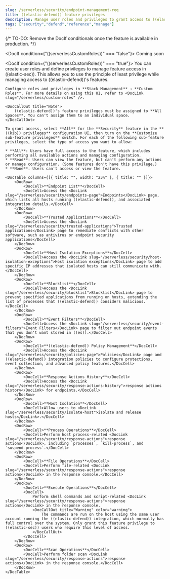 ```yaml
---
slug: /serverless/security/endpoint-management-req
title: ((elastic-defend)) feature privileges
description: Manage user roles and privileges to grant access to ((elastic-defend)) features.
tags: ["security","defend","reference","manage"]
---
```


<DocBadge template="technical preview" />

{/* TO-DO: Remove the DocIf conditionals once the feature is available in production. */}

<DocIf condition={"((serverlessCustomRoles))" === "false"}>
    <DocBadgeComingSoon>Coming soon</DocBadgeComingSoon>
</DocIf>

<DocIf condition={"((serverlessCustomRoles))" === "true"}> 
    You can create user roles and define privileges to manage feature access in ((elastic-sec)). This allows you to use the principle of least privilege while managing access to ((elastic-defend))'s features.

    Configure roles and privileges in **Stack Management** → **Custom Roles**. For more details on using this UI, refer to <DocLink slug="/serverless/custom-roles" />.

    <DocCallOut title="Note">
        ((elastic-defend))'s feature privileges must be assigned to **All Spaces**. You can't assign them to an individual space. 
    </DocCallOut>

    To grant access, select **All** for the **Security** feature in the **((kib)) privileges** configuration UI, then turn on the **Customize sub-feature privileges** switch. For each of the following sub-feature privileges, select the type of access you want to allow:

    * **All**: Users have full access to the feature, which includes performing all available actions and managing configuration.
    * **Read**: Users can view the feature, but can't perform any actions or manage configuration. (Some features don't have this privilege.)
    * **None**: Users can't access or view the feature.

    <DocTable columns={[{ title: "", width: "25%" }, { title: "" }]}>
        <DocRow>
            <DocCell>**Endpoint List**</DocCell>
            <DocCell>Access the <DocLink slug="/serverless/security/endpoints-page">Endpoints</DocLink> page, which lists all hosts running ((elastic-defend)), and associated integration details.</DocCell>
        </DocRow>
        <DocRow>
            <DocCell>**Trusted Applications**</DocCell>
            <DocCell>Access the <DocLink slug="/serverless/security/trusted-applications">Trusted applications</DocLink> page to remediate conflicts with other software, such as antivirus or endpoint security applications</DocCell>
        </DocRow>
        <DocRow>
            <DocCell>**Host Isolation Exceptions**</DocCell>
            <DocCell>Access the <DocLink slug="/serverless/security/host-isolation-exceptions">Host isolation exceptions</DocLink> page to add specific IP addresses that isolated hosts can still communicate with.</DocCell>
        </DocRow>
        <DocRow>
            <DocCell>**Blocklist**</DocCell>
            <DocCell>Access the <DocLink slug="/serverless/security/blocklist">Blocklist</DocLink> page to prevent specified applications from running on hosts, extending the list of processes that ((elastic-defend)) considers malicious.</DocCell>
        </DocRow>
        <DocRow>
            <DocCell>**Event Filters**</DocCell>
            <DocCell>Access the <DocLink slug="/serverless/security/event-filters">Event Filters</DocLink> page to filter out endpoint events that you don't want stored in ((es)).</DocCell>
        </DocRow>
        <DocRow>
            <DocCell>**((elastic-defend)) Policy Management**</DocCell>
            <DocCell>Access the <DocLink slug="/serverless/security/policies-page">Policies</DocLink> page and ((elastic-defend)) integration policies to configure protections, event collection, and advanced policy features.</DocCell>
        </DocRow>
        <DocRow>
            <DocCell>**Response Actions History**</DocCell>
            <DocCell>Access the <DocLink slug="/serverless/security/response-actions-history">response actions history</DocLink> for endpoints.</DocCell>
        </DocRow>
        <DocRow>
            <DocCell>**Host Isolation**</DocCell>
            <DocCell>Allow users to <DocLink slug="/serverless/security/isolate-host">isolate and release hosts</DocLink>.</DocCell>
        </DocRow>
        <DocRow>
            <DocCell>**Process Operations**</DocCell>
            <DocCell>Perform host process-related <DocLink slug="/serverless/security/response-actions">response actions</DocLink>, including `processes`, `kill-process`, and `suspend-process`.</DocCell>
        </DocRow>
        <DocRow>
            <DocCell>**File Operations**</DocCell>
            <DocCell>Perform file-related <DocLink slug="/serverless/security/response-actions">response actions</DocLink> in the response console.</DocCell>
        </DocRow>
        <DocRow>
            <DocCell>**Execute Operations**</DocCell>
            <DocCell>
                Perform shell commands and script-related <DocLink slug="/serverless/security/response-actions">response actions</DocLink> in the response console.
                <DocCallOut title="Warning" color="warning">
                    The commands are run on the host using the same user account running the ((elastic-defend)) integration, which normally has full control over the system. Only grant this feature privilege to ((elastic-sec)) users who require this level of access.
                </DocCallOut>
            </DocCell>
        </DocRow>
        <DocRow>
            <DocCell>**Scan Operations**</DocCell>
            <DocCell>Perform folder scan <DocLink slug="/serverless/security/response-actions">response actions</DocLink> in the response console.</DocCell>
        </DocRow>
    </DocTable>
</DocIf>
